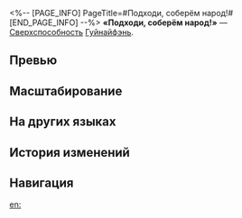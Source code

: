 <%-- [PAGE_INFO]
PageTitle=#Подходи, соберём народ!#
[END_PAGE_INFO] --%>
{{Навык Инфобокс
|Название         = Подходи, соберём народ!
|Изображение      = Навык Подходи, соберём народ!.png
|Персонаж         = Гуйнайфэнь
|Тип              = Сверхспособность
|Тэг              = Групповая атака
|УронСтойк        = 20
|ЭнергияГен       = 5
|Энергия          = 120
|Длительность     = 
|Описание         = Наносит всем противникам огненный урон, равный {{Цвет|Выделенный|72%—129,6%}} от силы атаки Гуйнайфэнь. Если цель уже имеет статус Горение, то этот статус немедленно наносит урон, равный {{Цвет|Выделенный|72%—96%}} от своего изначального урона.
|Свойство1        = 
|Масштабирование1 = 
}}
'''«Подходи, соберём народ!»''' — [[Сверхспособность]] [[Гуйнайфэнь]].

==Превью==
{{Превью
|Файл = Подходи, соберём народ! Превью
}}

==Масштабирование==
{{Масштабирование навыка
|72%;76.8%;81.6%;86.4%;91.2%;96%;102%;108%;114%;120%;124.8%;129.6%;134.4%;139.2%;144%
|72%;74%;76%;78%;80%;82%;84.5%;87%;89.5%;92%;94%;96%;98%;100%;102%
}}

==На других языках==
{{На других языках
|en   = Watch This Showstopper
|zhs  = 给您来段看家戏
|zht  = 給您來段看家戲
|ja   = {{Rubi|十八番|おはこ}}を{{Rubi|披露|ひろう}}するね
|ko   = 주특기 나갑니다!
|es   = Espectáculo de primera
|fr   = Attention les yeux
|ru   = Подходи, соберём народ!
|th   = Watch This Showstopper
|vi   = Một Tràng Pháo Tay
|de   = Erstklassige Show
|id   = Watch This Showstopper
|pt   = Se Liga Nisso
}}

==История изменений==
{{История изменений|3.5}}

==Навигация==
{{Навык Навбокс|Гуйнайфэнь}}

[[en:]]